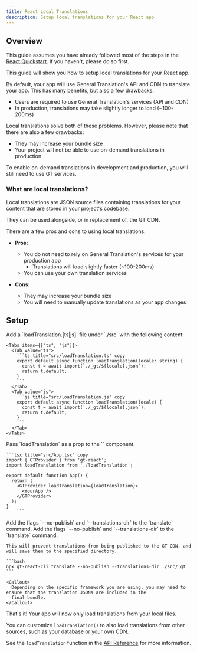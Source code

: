 ```yaml
---
title: React Local Translations
description: Setup local translations for your React app
---
```


## Overview

This guide assumes you have already followed most of the steps in the [React Quickstart](/docs/react/tutorials/quickstart).
If you haven't, please do so first.

This guide will show you how to setup local translations for your React app.

By default, your app will use General Translation's API and CDN to translate your app.
This has many benefits, but also a few drawbacks:

- Users are required to use General Translation's services (API and CDN)
- In production, translations may take slightly longer to load (~100-200ms)

Local translations solve both of these problems. However, please note that there are also a few drawbacks:

- They may increase your bundle size
- Your project will not be able to use on-demand translations in production

<Callout type="warn">
  To enable on-demand translations in development and production, you will still need to use GT services.
</Callout>

### What are local translations?

Local translations are JSON source files containing translations for your content that are stored in your project's codebase.

They can be used alongside, or in replacement of, the GT CDN. 

There are a few pros and cons to using local translations:

- **Pros:**
  - You do not need to rely on General Translation's services for your production app
    - Translations will load slightly faster (~100-200ms)
  - You can use your own translation services

- **Cons:**
  - They may increase your bundle size
  - You will need to manually update translations as your app changes


## Setup

<Steps>
  <Step>
    Add a `loadTranslation.[ts|js]` file under `./src` with the following content:

    <Tabs items={["ts", "js"]}>
      <Tab value="ts">
        ```ts title="src/loadTranslation.ts" copy
        export default async function loadTranslation(locale: string) {
          const t = await import(`./_gt/${locale}.json`);
          return t.default;
        }
        ```
      </Tab>
      <Tab value="js">
        ```js title="src/loadTranslation.js" copy
        export default async function loadTranslation(locale) {
          const t = await import(`./_gt/${locale}.json`);
          return t.default;
        }
        ```
      </Tab>
    </Tabs>
  </Step>
  <Step>
    Pass `loadTranslation` as a prop to the `<GTProvider>` component.

    ```tsx title="src/App.tsx" copy
    import { GTProvider } from 'gt-react';
    import loadTranslation from './loadTranslation';

    export default function App() {
      return (
        <GTProvider loadTranslation={loadTranslation}>
          <YourApp />
        </GTProvider>
      );
    }
        ```
  </Step>
  <Step>
    Add the flags `--no-publish` and `--translations-dir` to the `translate` command. 
    Add the flags `--no-publish` and `--translations-dir` to the `translate` command. 
    
    This will prevent translations from being published to the GT CDN, and will save them to the specified directory.

    ```bash
    npx gt-react-cli translate --no-publish --translations-dir ./src/_gt
    ```

    <Callout>
      Depending on the specific framework you are using, you may need to ensure that the translation JSONs are included in the
      final bundle.
    </Callout>
  </Step>
</Steps>

That's it! Your app will now only load translations from your local files.

You can customize `loadTranslation()` to also load translations from other sources, such as your database or your own CDN.

See the `loadTranslation` function in the [API Reference](/docs/react/api/config/load-translation) for more information.